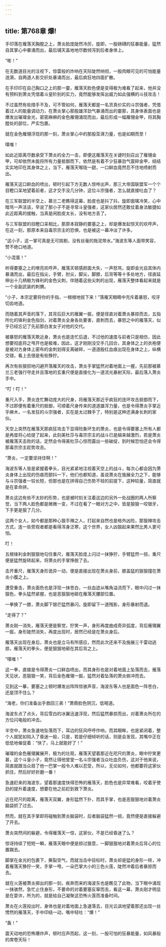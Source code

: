 ```yaml
---
---
---
```

title: 第768章 爆!
---



手印落在雁落天胸膛之上，萧炎脸庞陡然冷厉，旋即，一股磅礴的狂暴能量，猛然自其掌心中暴涌而出，最后铺天盖地地尽数倾泻到后者身体上。

“嘭！”

在无数道目光的注视下，惊雷般的炸响在天际陡然响彻，一股肉眼可见的可怕能量涟漪，自两道人影交织处暴涌而出，最后疯狂地四面扩散。

在手印印在自己胸口之上的那一霎，雁落天脸色便是变得极为难看了起来，他并没有预料到萧炎凭借着斗皇阶别的实力，竟然能够发挥出威力如此强横的斗技攻击！

不过虽然有些措手不及，可不管如何，雁落天都是一名货真价实的斗宗强者，凭借着过人的能量调动力，在萧炎掌心那股雄浑劲气暴涌而出的霎那，其身体表面也是爆发出璀璨金光，密密麻麻的金色雁翎涌现而出，最后形成一幅雁翎金甲，将其胸膛处的部位，严实包裹。

就在金色雁翎浮现的那一刻，萧炎掌心中的那股澎湃力量，也是如期而至！

噗嗤！

如此近距离尽数承受下萧炎的全力一击，即便这雁落天在关键时刻召出了雁翎金甲，可却依然未能将所有力量抵御而下，依然是有着不少狂暴劲气震碎金甲，结结实实地印在其身体之上，当下，雁落天喉咙一甜，一口鲜血竟然忍不住地喷射而出。

雁落天这口鲜血的喷出，顿时引起下方无数人惊哗出声，那三大帝国联盟军一个个目瞪口呆地望着前者，这才交手没几分钟，这位斗宗强者，怎么就直接吐血了？

在三军联盟的半空上，慕兰二老瞧得这幕，脸皮也是抖了抖，旋即面噙冷笑，心中暗骂一声活该，早说了那小子不是寻常斗皇强者，这家伙居然还敢仗着身法敏捷如此近距离的接触，当真是闲脸皮太长，没有地方丢了。

与三军联盟的目瞪口呆相比，那原本寂静的要塞之上，却是爆发起惊天的欢呼声，在这一刻，那原本来自毒宗宗主的恐惧，也是被这一幕冲淡了许多。

“这小子，这一掌可真是无可挑剔，没有丝毫的拖泥带水。”海波东等人面带笑容，赞不绝口地道。

“小混蛋！”

听得要塞之上的嘹亮欢呼声，雁落天顿感颜面大失，一声怒骂，旋即金光自其体内暴涌而出，最后在指尖，手臂，肘尖，脚尖，脚膝，后背等等十多处地方，径直延伸出十几柄极为锋利的金色尖刺，伴随着这些尖刺的出现，雁落天整体看起来就是一个全副武装的刺猬。

“小子，本宗定要将你的手指，一根根地拔下来！”落雁天眼睛中充斥着暴怒，咬牙切齿地道。

而随着其声音的落下，其背后巨大的雁翼一振，便是径直对着萧炎暴掠而去，五指所化的锋利金色指剑，对着萧炎全身各处要害，直刺而去，暴怒之中的雁落天，似乎已经忘记了先前那白发女子对他的交代。

被暴怒的雁落天欺近身，萧炎也是连忙后退，不过他的速度与前者只是相仿，因此想要彻底将之甩开也是极难，因此，这才刚刚没交手几回合，其身体之上的衣袍便是被对方身体上密布的金刺划得支离破碎，一道道殷红血痕出现在身体之上，纵横交错，看上去很是有些狰狞。

再次有些狼狈地闪避开落雁天的攻击，萧炎手掌猛然对着地面上一握，先前那被慕兰三老强行夺走并且落地的玄重尺便是直接化为一道流光暴射天际，最后落入萧炎手中。

“叮！叮！”

重尺入手，萧炎连忙舞动庞大的尺身，将雁落天那近乎疯狂的连环攻击抵御而下，不过即便有着重尺的抵御，可顺着尺身传来的道道雄浑力量，也是令得萧炎手掌近乎麻木，一名发狂的斗宗强者，实在是太过棘手了，特别是这种还满身长刺的家伙。

天空上突然在雁落天那疯狂攻击下显得险象环生的萧炎，也是令得要塞上所有人都是再度将心给提了起来，此刻美杜莎与毒宗宗主的战斗已是越来越激烈，若是萧炎被雁落天击败的话，定然会令得美杜莎心惊而露出一些破绽，到时候恐怕还会令得那毒宗宗主趁势攻击。

“萧炎，一定要坚持住啊！”

海波东等人皆是紧握着拳头，目光紧紧地注视着天空上的战斗，每次心都会因为萧炎身体上出现的伤痕而颤抖一下，他们也都知道，虽说萧炎在施展全力之下，能够与斗宗强者一较长短，但那也是在拼得自己伤势不轻的前提下，这种较量，简直就是在拿命拼。

萧炎这边有些不太妙的形势，也是被时刻关注着这边的另外一处战圈的两人所察觉，当下两人脸色都是微微一变，不过在看了一眼对方之中，皆是狠狠一咬银牙，下手更是狠了几分。

这两个女人，如今都是那种心狠手辣之人，打起来自然也是格外凶险，那狠辣攻击方式，连一些旁观者都是看得浑身泛寒，这个世界，女人凶狠起来果然比男人更可怕。

叮！

五根锋利金刺狠狠地勾住重尺，雁落天脸庞上闪过一抹狰狞，手臂猛然一扭，重尺便是猛然旋转起来，将萧炎的手掌挣脱了去。

击开重尺，雁落天身形诡异一动，便是直接出现在萧炎身前，膝盖猛的狠狠撞在萧炎小腹之上。

遭受重击，萧炎面色也是浮现一抹苍白，一丝血迹从嘴角溢流而下，眼中闪过一抹狠色，拳头猛然紧握，也是恶狠狠地砸在雁落天腰部位置。

一拳换了一膝，萧炎脚下银芒猛然暴闪，旋即留下一道残影，身形暴射而退。

“走得了？”

萧炎刚一消失，雁落天便是察觉，狞笑一声，身形再度曲成奇异弧度，背后雁翎翼一振，身形陡然消失，再度出现时，居然已经是在萧炎身后。

雁落天出现在身后，萧炎也是立马有所感应，然而此次还来不及施展三千雷动逃掠，雁落天的拳头，便是狠狠地砸在其后背之上。

“噗嗤！”

这一拳，直接是令得萧炎一口鲜血喷出，而其身形也是对着地面上坠落而去，雁落天见状，恶狠狠一笑，背后金色雁翎一振，猛然对着坠落的萧炎俯冲而去。

见到这一摹，要塞之上顿时爆发出阵阵惊骇声音，海波东等人也是面色一阵苍白，还是顶不住么？

“海老，你们准备出手救回三弟！”萧鼎脸色阴沉，低喝道。

海波东点了点头，背后雪白的冰翼迅速浮现，然后猛然暴掠而出，对着萧炎所在的方位闪电般的冲去。

半空中，萧炎急速地坠落而下，耳边的狂风呼呼作响，而其眼眸，也是紧闭着，整个人就犹如陷入了昏迷一般，只是，若是仔细倾听的话，则是会发现，其嘴中正在低低地催促着：“快了，马上就能好了！”

璀璨的金色雁翎翼展开，极为的壮观，雁落天望着那近在咫尺的萧炎，眼中狞笑更甚，这个斗皇小子，竟然让得他堂堂一名斗宗强者当众吐血负伤，这对于他来说，简直就跟当众扇了他一巴掌一般令人难以忍受，所以，无论如何，他都要将这家伙抓住，然后好好折磨一番！

急速赶来的海波东，望着那速度快得恐怖的雁落天，脸色也是异常难看，咬着牙使劲的提升着速度，想要在他之前赶到救下萧炎。

近在咫尺的距离，雁落天双翼，身形猛然下扑，而其手掌，也是恶狠狠地对着萧炎脑袋抓了过去。

然而，就在其手掌即将碰触到萧炎脑袋时，后者脑袋猛然一扭，竟然便是直接躲避了开去。

萧炎突然间的躲避，令得雁落天一惊，这家伙，不是已经昏迷了么？

惊讶持续了短短一瞬，雁落天眼中便是掠过狠意，一脚狠狠地对着萧炎后背心的位置踹去。

脚掌在金光的包裹下，撕裂空气，而就当击中目标时，萧炎却是猛的身形一转，冲着雁落天狰狞一笑，手掌一甩，一朵巴掌大小的三色火莲，陡然冲着后者暴掠而去。

就在火莲被萧炎掷出的那一刻，疾奔而来的海波东也是瞧见了此物，当下眼中涌现一抹骇然，急忙止住身形，不要命的对着要塞反窜而去，看这一幕，萧炎刚才明显是在耍诈，所为的，就是给自己凝聚这恐怖火莲而准备时间。

萧炎在火莲投出时，身体也是对着地面上急速落去，目光讥讽地望着那还出现一丝愣然的雁落天，手中印结一动，嘴中轻吐：“爆！”

“轰！”

震天动地的恐怖爆炸声，顿时应声而起，这一刻，一股可怕的狂暴能量，如风暴般的席卷天际！